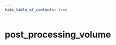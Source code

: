 ```yaml
---
hide_table_of_contents: true
---
```


<!---
!!!!!!
THIS PAGE IS AUTOGENERATED FROM GAME FGD DEFINITIONS!
DO NOT EDIT MANUALLY!
!!!!!!

In order to make edits, you can make an annotation file in /fgd_dump_overrides
-->


# post_processing_volume



<Tabs queryString="game">
    
<TabItem value="cs2" label="Counter-Strike 2">
    <CS2Page />
</TabItem>

<TabItem value="hla" label="Half-Life: Alyx">
    <HLAPage />
</TabItem>

</Tabs>
